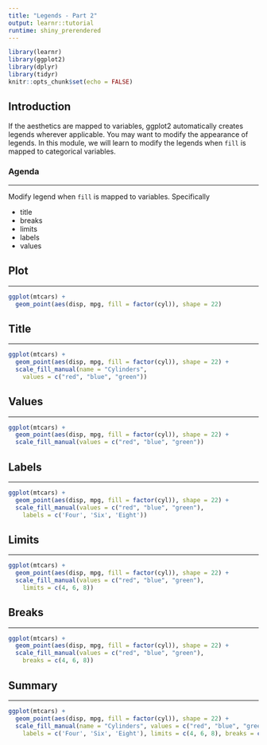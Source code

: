 ```yaml
---
title: "Legends - Part 2"
output: learnr::tutorial
runtime: shiny_prerendered
---
```


```r
library(learnr)
library(ggplot2)
library(dplyr)
library(tidyr)
knitr::opts_chunk$set(echo = FALSE)
```

## Introduction

If the aesthetics are mapped to variables, ggplot2 automatically creates legends wherever applicable. 
You may want to modify the appearance of legends. In this module, we will learn to modify the legends when
`fill` is mapped to categorical variables.

### Agenda

<hr>

Modify legend when `fill` is mapped to variables. Specifically

- title
- breaks
- limits
- labels
- values



## Plot

<hr>

```r
ggplot(mtcars) +
  geom_point(aes(disp, mpg, fill = factor(cyl)), shape = 22)
```

## Title

<hr>

```r
ggplot(mtcars) +
  geom_point(aes(disp, mpg, fill = factor(cyl)), shape = 22) +
  scale_fill_manual(name = "Cylinders", 
    values = c("red", "blue", "green"))
```

## Values

<hr>

```r
ggplot(mtcars) +
  geom_point(aes(disp, mpg, fill = factor(cyl)), shape = 22) +
  scale_fill_manual(values = c("red", "blue", "green"))
```

## Labels

<hr>

```r
ggplot(mtcars) +
  geom_point(aes(disp, mpg, fill = factor(cyl)), shape = 22) +
  scale_fill_manual(values = c("red", "blue", "green"),
    labels = c('Four', 'Six', 'Eight'))
```

## Limits

<hr>

```r
ggplot(mtcars) +
  geom_point(aes(disp, mpg, fill = factor(cyl)), shape = 22) +
  scale_fill_manual(values = c("red", "blue", "green"),
    limits = c(4, 6, 8))
```

## Breaks

<hr>

```r
ggplot(mtcars) +
  geom_point(aes(disp, mpg, fill = factor(cyl)), shape = 22) +
  scale_fill_manual(values = c("red", "blue", "green"),
    breaks = c(4, 6, 8))
```

## Summary

<hr>

```r
ggplot(mtcars) +
  geom_point(aes(disp, mpg, fill = factor(cyl)), shape = 22) +
  scale_fill_manual(name = "Cylinders", values = c("red", "blue", "green"),
    labels = c('Four', 'Six', 'Eight'), limits = c(4, 6, 8), breaks = c(4, 6, 8))
```
